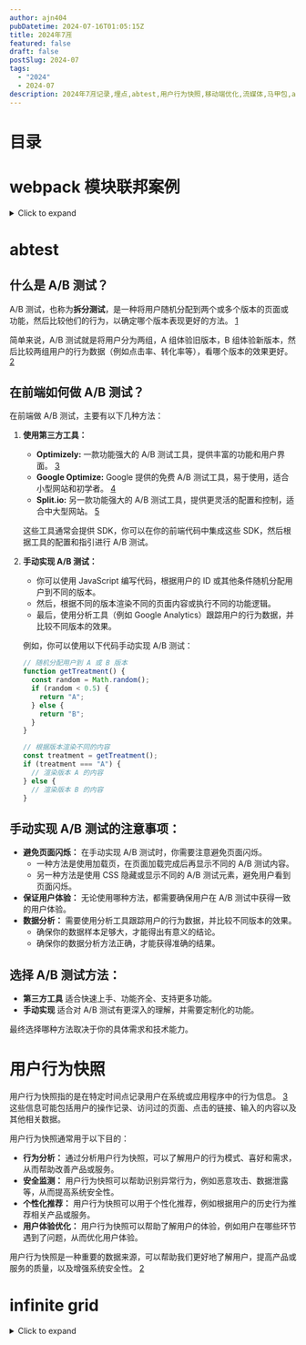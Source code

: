 ```yaml
---
author: ajn404
pubDatetime: 2024-07-16T01:05:15Z
title: 2024年7🈷️
featured: false
draft: false
postSlug: 2024-07
tags:
  - "2024"
  - 2024-07
description: 2024年7🈷️记录,埋点,abtest,用户行为快照,移动端优化,流媒体,马甲包,ar,机器学习,移动端线程通信,render线程优化,帧动画通信,网络层,日志系统,缓存系统
---
```


# 目录

# webpack 模块联邦案例

<details>
<summary>Click to expand</summary>


<Webpack client:only="react" />

</details>

# abtest

## 什么是 A/B 测试？

A/B 测试，也称为**拆分测试**，是一种将用户随机分配到两个或多个版本的页面或功能，然后比较他们的行为，以确定哪个版本表现更好的方法。 [1](https://en.wikipedia.org/wiki/A/B_testing)

简单来说，A/B 测试就是将用户分为两组，A 组体验旧版本，B 组体验新版本，然后比较两组用户的行为数据（例如点击率、转化率等），看哪个版本的效果更好。 [2](https://www.split.io/blog/a-b-testing-on-the-front-end/)

## 在前端如何做 A/B 测试？

在前端做 A/B 测试，主要有以下几种方法：

1. **使用第三方工具：**

   - **Optimizely:** 一款功能强大的 A/B 测试工具，提供丰富的功能和用户界面。 [3](https://www.optimizely.com/)
   - **Google Optimize:** Google 提供的免费 A/B 测试工具，易于使用，适合小型网站和初学者。 [4](https://optimize.google.com/)
   - **Split.io:** 另一款功能强大的 A/B 测试工具，提供更灵活的配置和控制，适合中大型网站。 [5](https://www.split.io/)

   这些工具通常会提供 SDK，你可以在你的前端代码中集成这些 SDK，然后根据工具的配置和指引进行 A/B 测试。

2. **手动实现 A/B 测试：**

   - 你可以使用 JavaScript 编写代码，根据用户的 ID 或其他条件随机分配用户到不同的版本。
   - 然后，根据不同的版本渲染不同的页面内容或执行不同的功能逻辑。
   - 最后，使用分析工具（例如 Google Analytics）跟踪用户的行为数据，并比较不同版本的效果。

   例如，你可以使用以下代码手动实现 A/B 测试：

   ```javascript
   // 随机分配用户到 A 或 B 版本
   function getTreatment() {
     const random = Math.random();
     if (random < 0.5) {
       return "A";
     } else {
       return "B";
     }
   }

   // 根据版本渲染不同的内容
   const treatment = getTreatment();
   if (treatment === "A") {
     // 渲染版本 A 的内容
   } else {
     // 渲染版本 B 的内容
   }
   ```

## 手动实现 A/B 测试的注意事项：

- **避免页面闪烁：** 在手动实现 A/B 测试时，你需要注意避免页面闪烁。
  - 一种方法是使用加载页，在页面加载完成后再显示不同的 A/B 测试内容。
  - 另一种方法是使用 CSS 隐藏或显示不同的 A/B 测试元素，避免用户看到页面闪烁。
- **保证用户体验：** 无论使用哪种方法，都需要确保用户在 A/B 测试中获得一致的用户体验。
- **数据分析：** 需要使用分析工具跟踪用户的行为数据，并比较不同版本的效果。
  - 确保你的数据样本足够大，才能得出有意义的结论。
  - 确保你的数据分析方法正确，才能获得准确的结果。

## 选择 A/B 测试方法：

- **第三方工具** 适合快速上手、功能齐全、支持更多功能。
- **手动实现** 适合对 A/B 测试有更深入的理解，并需要定制化的功能。

最终选择哪种方法取决于你的具体需求和技术能力。

# 用户行为快照

用户行为快照指的是在特定时间点记录用户在系统或应用程序中的行为信息。 [3](https://www.researchgate.net/figure/Snapshot-showing-a-specific-users-behaviour_fig4_315511165) 这些信息可能包括用户的操作记录、访问过的页面、点击的链接、输入的内容以及其他相关数据。

用户行为快照通常用于以下目的：

- **行为分析：** 通过分析用户行为快照，可以了解用户的行为模式、喜好和需求，从而帮助改善产品或服务。
- **安全监测：** 用户行为快照可以帮助识别异常行为，例如恶意攻击、数据泄露等，从而提高系统安全性。
- **个性化推荐：** 用户行为快照可以用于个性化推荐，例如根据用户的历史行为推荐相关产品或服务。
- **用户体验优化：** 用户行为快照可以帮助了解用户的体验，例如用户在哪些环节遇到了问题，从而优化用户体验。

用户行为快照是一种重要的数据来源，可以帮助我们更好地了解用户，提高产品或服务的质量，以及增强系统安全性。 [2](https://www.proofpoint.com/us/threat-reference/user-entity-behavior-analytics-ueba)

# infinite grid

<details>
<summary>Click to expand</summary>

<a
  class="fixed top-8 right-8 text-cyan-300 text-lg indent-8 p-2 z-10 no-underline animate-bounce"
  href="#infinite-grid"
>
  {" "}
  回到上面
</a>


<Grid />

</details>
